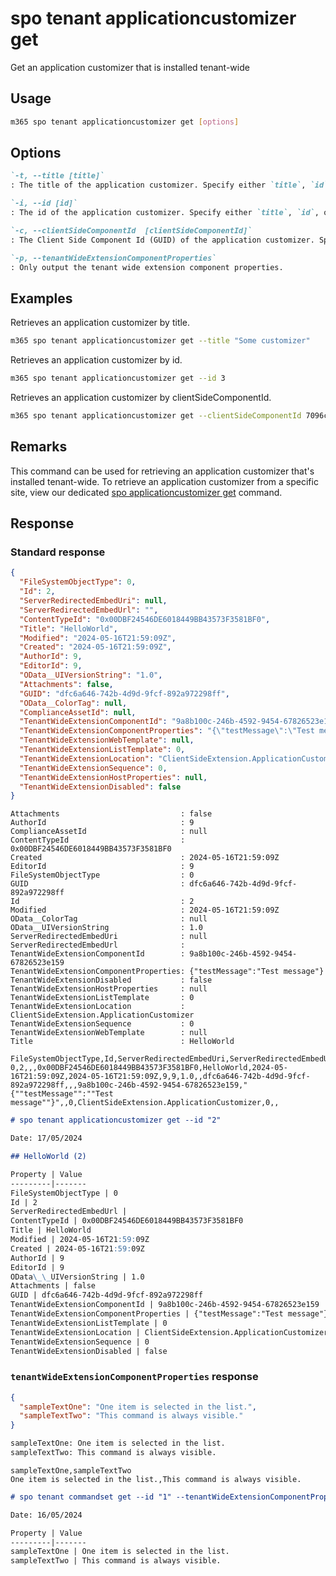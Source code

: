 
# spo tenant applicationcustomizer get

Get an application customizer that is installed tenant-wide

## Usage

```sh
m365 spo tenant applicationcustomizer get [options]
```

## Options

```md definition-list
`-t, --title [title]`
: The title of the application customizer. Specify either `title`, `id`, or `clientSideComponentId`.

`-i, --id [id]`
: The id of the application customizer. Specify either `title`, `id`, or `clientSideComponentId`.

`-c, --clientSideComponentId  [clientSideComponentId]`
: The Client Side Component Id (GUID) of the application customizer. Specify either `title`, `id`, or `clientSideComponentId`.

`-p, --tenantWideExtensionComponentProperties`
: Only output the tenant wide extension component properties.
```

<Global />

## Examples

Retrieves an application customizer by title.

```sh
m365 spo tenant applicationcustomizer get --title "Some customizer"
```

Retrieves an application customizer by id.

```sh
m365 spo tenant applicationcustomizer get --id 3
```

Retrieves an application customizer by clientSideComponentId.

```sh
m365 spo tenant applicationcustomizer get --clientSideComponentId 7096cded-b83d-4eab-96f0-df477ed7c0bc
```

## Remarks

This command can be used for retrieving an application customizer that's installed tenant-wide. To retrieve an application customizer from a specific site, view our dedicated [spo applicationcustomizer get](../applicationcustomizer/applicationcustomizer-get.mdx) command.

## Response

### Standard response

<Tabs>
  <TabItem value="JSON">

  ```json
  {
    "FileSystemObjectType": 0,
    "Id": 2,
    "ServerRedirectedEmbedUri": null,
    "ServerRedirectedEmbedUrl": "",
    "ContentTypeId": "0x00DBF24546DE6018449BB43573F3581BF0",
    "Title": "HelloWorld",
    "Modified": "2024-05-16T21:59:09Z",
    "Created": "2024-05-16T21:59:09Z",
    "AuthorId": 9,
    "EditorId": 9,
    "OData__UIVersionString": "1.0",
    "Attachments": false,
    "GUID": "dfc6a646-742b-4d9d-9fcf-892a972298ff",
    "OData__ColorTag": null,
    "ComplianceAssetId": null,
    "TenantWideExtensionComponentId": "9a8b100c-246b-4592-9454-67826523e159",
    "TenantWideExtensionComponentProperties": "{\"testMessage\":\"Test message\"}",
    "TenantWideExtensionWebTemplate": null,
    "TenantWideExtensionListTemplate": 0,
    "TenantWideExtensionLocation": "ClientSideExtension.ApplicationCustomizer",
    "TenantWideExtensionSequence": 0,
    "TenantWideExtensionHostProperties": null,
    "TenantWideExtensionDisabled": false
  }
  ```

  </TabItem>
  <TabItem value="Text">

  ```text
  Attachments                           : false
  AuthorId                              : 9
  ComplianceAssetId                     : null
  ContentTypeId                         : 0x00DBF24546DE6018449BB43573F3581BF0
  Created                               : 2024-05-16T21:59:09Z
  EditorId                              : 9
  FileSystemObjectType                  : 0
  GUID                                  : dfc6a646-742b-4d9d-9fcf-892a972298ff
  Id                                    : 2
  Modified                              : 2024-05-16T21:59:09Z
  OData__ColorTag                       : null
  OData__UIVersionString                : 1.0
  ServerRedirectedEmbedUri              : null
  ServerRedirectedEmbedUrl              :
  TenantWideExtensionComponentId        : 9a8b100c-246b-4592-9454-67826523e159
  TenantWideExtensionComponentProperties: {"testMessage":"Test message"}
  TenantWideExtensionDisabled           : false
  TenantWideExtensionHostProperties     : null
  TenantWideExtensionListTemplate       : 0
  TenantWideExtensionLocation           : ClientSideExtension.ApplicationCustomizer
  TenantWideExtensionSequence           : 0
  TenantWideExtensionWebTemplate        : null
  Title                                 : HelloWorld
  ```

  </TabItem>
  <TabItem value="CSV">

  ```csv
  FileSystemObjectType,Id,ServerRedirectedEmbedUri,ServerRedirectedEmbedUrl,ContentTypeId,Title,Modified,Created,AuthorId,EditorId,OData__UIVersionString,Attachments,GUID,OData__ColorTag,ComplianceAssetId,TenantWideExtensionComponentId,TenantWideExtensionComponentProperties,TenantWideExtensionWebTemplate,TenantWideExtensionListTemplate,TenantWideExtensionLocation,TenantWideExtensionSequence,TenantWideExtensionHostProperties,TenantWideExtensionDisabled
  0,2,,,0x00DBF24546DE6018449BB43573F3581BF0,HelloWorld,2024-05-16T21:59:09Z,2024-05-16T21:59:09Z,9,9,1.0,,dfc6a646-742b-4d9d-9fcf-892a972298ff,,,9a8b100c-246b-4592-9454-67826523e159,"{""testMessage"":""Test message""}",,0,ClientSideExtension.ApplicationCustomizer,0,,
  ```

  </TabItem>
  <TabItem value="Markdown">

  ```md
  # spo tenant applicationcustomizer get --id "2"

  Date: 17/05/2024

  ## HelloWorld (2)

  Property | Value
  ---------|-------
  FileSystemObjectType | 0
  Id | 2
  ServerRedirectedEmbedUrl |
  ContentTypeId | 0x00DBF24546DE6018449BB43573F3581BF0
  Title | HelloWorld
  Modified | 2024-05-16T21:59:09Z
  Created | 2024-05-16T21:59:09Z
  AuthorId | 9
  EditorId | 9
  OData\_\_UIVersionString | 1.0
  Attachments | false
  GUID | dfc6a646-742b-4d9d-9fcf-892a972298ff
  TenantWideExtensionComponentId | 9a8b100c-246b-4592-9454-67826523e159
  TenantWideExtensionComponentProperties | {"testMessage":"Test message"}
  TenantWideExtensionListTemplate | 0
  TenantWideExtensionLocation | ClientSideExtension.ApplicationCustomizer
  TenantWideExtensionSequence | 0
  TenantWideExtensionDisabled | false
  ```

  </TabItem>
</Tabs>

### `tenantWideExtensionComponentProperties` response

<Tabs>
  <TabItem value="JSON">

  ```json
  {
    "sampleTextOne": "One item is selected in the list.",
    "sampleTextTwo": "This command is always visible."
  }
  ```

  </TabItem>
  <TabItem value="Text">

  ```txt
  sampleTextOne: One item is selected in the list.
  sampleTextTwo: This command is always visible.
  ```

  </TabItem>
  <TabItem value="CSV">

  ```csv
  sampleTextOne,sampleTextTwo
  One item is selected in the list.,This command is always visible.
  ```

  </TabItem>
  <TabItem value="Markdown">

  ```md
  # spo tenant commandset get --id "1" --tenantWideExtensionComponentProperties "true"

  Date: 16/05/2024

  Property | Value
  ---------|-------
  sampleTextOne | One item is selected in the list.
  sampleTextTwo | This command is always visible.
  ```
  
  </TabItem>
</Tabs>

